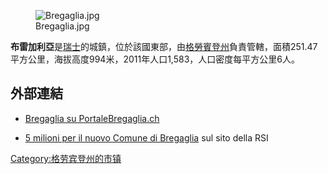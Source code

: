 [[Image:Bregaglia.jpg|right]]

'''布雷加利亞'''是[[瑞士|瑞士]]的城鎮，位於該國東部，由[[格勞賓登州|格勞賓登州]]負責管轄，面積251.47平方公里，海拔高度994米，2011年人口1,583，人口密度每平方公里6人。

==外部連結==
*{{it}} [http://www.portalebregaglia.ch/quilabregaglia/ Bregaglia su PortaleBregaglia.ch] {{Wayback|url=http://www.portalebregaglia.ch/quilabregaglia/ |date=20201114224438 }}
*{{it}} [http://info.rsi.ch/home/channels/informazione/ticinoegrigioni/2009/07/03/Bregaglia.html 5 milioni per il nuovo Comune di Bregaglia] sul sito della RSI

{{Switzerland-geo-stub}}
[[Category:格劳宾登州的市镇|Category:格劳宾登州的市镇]]
